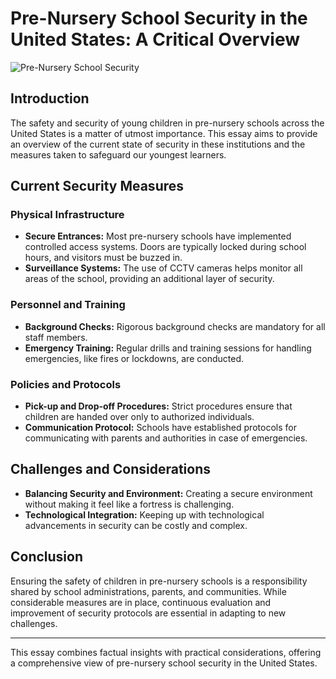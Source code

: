 
# Pre-Nursery School Security in the United States: A Critical Overview

<Image src="/images/pre-nursery-security.jpg" alt="Pre-Nursery School Security" width={500} height={300} />

## Introduction

The safety and security of young children in pre-nursery schools across the United States is a matter of utmost importance. This essay aims to provide an overview of the current state of security in these institutions and the measures taken to safeguard our youngest learners.

## Current Security Measures

### Physical Infrastructure

- **Secure Entrances:** Most pre-nursery schools have implemented controlled access systems. Doors are typically locked during school hours, and visitors must be buzzed in.
- **Surveillance Systems:** The use of CCTV cameras helps monitor all areas of the school, providing an additional layer of security.

### Personnel and Training

- **Background Checks:** Rigorous background checks are mandatory for all staff members.
- **Emergency Training:** Regular drills and training sessions for handling emergencies, like fires or lockdowns, are conducted.

### Policies and Protocols

- **Pick-up and Drop-off Procedures:** Strict procedures ensure that children are handed over only to authorized individuals.
- **Communication Protocol:** Schools have established protocols for communicating with parents and authorities in case of emergencies.

## Challenges and Considerations

- **Balancing Security and Environment:** Creating a secure environment without making it feel like a fortress is challenging.
- **Technological Integration:** Keeping up with technological advancements in security can be costly and complex.

## Conclusion

Ensuring the safety of children in pre-nursery schools is a responsibility shared by school administrations, parents, and communities. While considerable measures are in place, continuous evaluation and improvement of security protocols are essential in adapting to new challenges.

---

This essay combines factual insights with practical considerations, offering a comprehensive view of pre-nursery school security in the United States.
